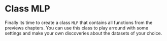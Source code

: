 
# Class MLP
Finally its time to create a class `MLP` that contains all functions from the previews chapters. You can use this class to play arround with some settings and make your own discoveries about the datasets of your choice.

```python

```

